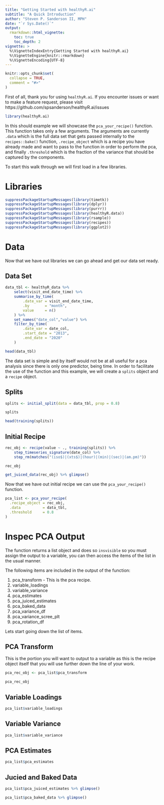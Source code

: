 ```yaml
---
title: "Getting Started with healthyR.ai"
subtitle: "A Quick Introduction"
author: "Steven P. Sanderson II, MPH"
date: "`r Sys.Date()`"
output: 
  rmarkdown::html_vignette:
    toc: true
    toc_depth: 2
vignette: >
  %\VignetteIndexEntry{Getting Started with healthyR.ai}
  %\VignetteEngine{knitr::rmarkdown}
  %\VignetteEncoding{UTF-8}
---
```


```r
knitr::opts_chunk$set(
  collapse = TRUE,
  comment = "#>"
)
```

First of all, thank you for using `healthyR.ai`. If you encounter issues or want
to make a feature request, please visit https://github.com/spsanderson/healthyR.ai/issues

```r
library(healthyR.ai)
```

In this should example we will showcase the `pca_your_recipe()` function. This
function takes only a few arguments. The arguments are currently `.data` which
is the full data set that gets passed internally to the `recipes::bake()` function,
`.recipe_object` which is a recipe you have already made and want to pass to the 
function in order to perform the pca, and finally `.threshold` which is the fraction
of the variance that should be captured by the components.

To start this walk through we will first load in a few libraries.

# Libraries

```r
suppressPackageStartupMessages(library(timetk))
suppressPackageStartupMessages(library(dplyr))
suppressPackageStartupMessages(library(purrr))
suppressPackageStartupMessages(library(healthyR.data))
suppressPackageStartupMessages(library(rsample))
suppressPackageStartupMessages(library(recipes))
suppressPackageStartupMessages(library(ggplot2))
```

# Data

Now that we have out libraries we can go ahead and get our data set ready.

## Data Set

```r
data_tbl <- healthyR_data %>%
    select(visit_end_date_time) %>%
    summarise_by_time(
        .date_var = visit_end_date_time,
        .by       = "month",
        value     = n()
    ) %>%
    set_names("date_col","value") %>%
    filter_by_time(
        .date_var = date_col,
        .start_date = "2013",
        .end_date = "2020"
    )

head(data_tbl)
```

The data set is simple and by itself would not be at all useful for a pca analysis
since there is only one predictor, being time. In order to facilitate the use of 
the function and this example, we will create a `splits` object and a `recipe` 
object.

## Splits

```r
splits <- initial_split(data = data_tbl, prop = 0.8)

splits

head(training(splits))
```

## Initial Recipe

```r
rec_obj <- recipe(value ~ ., training(splits)) %>%
    step_timeseries_signature(date_col) %>%
    step_rm(matches("(iso$)|(xts$)|(hour)|(min)|(sec)|(am.pm)"))

rec_obj

get_juiced_data(rec_obj) %>% glimpse()
```

Now that we have out initial recipe we can use the `pca_your_recipe()` function.

```r
pca_list <- pca_your_recipe(
  .recipe_object = rec_obj,
  .data          = data_tbl,
  .threshold     = 0.8
)
```

# Inspec PCA Output

The function returns a list object and does so `insvisible` so you must assign
the output to a variable, you can then access the items of the list in the usual
manner. 

The following items are included in the output of the function:

  1. pca_transform - This is the pca recipe.
  2. variable_loadings
  3. variable_variance
  4. pca_estimates
  5. pca_juiced_estimates
  6. pca_baked_data
  7. pca_variance_df
  8. pca_variance_scree_plt
  9. pca_rotation_df

Lets start going down the list of items.

## PCA Transform

This is the portion you will want to output to a variable as this is the recipe 
object itself that you will use further down the line of your work.

```r
pca_rec_obj <- pca_list$pca_transform

pca_rec_obj
```

## Variable Loadings

```r
pca_list$variable_loadings
```

## Variable Variance

```r
pca_list$variable_variance
```

## PCA Estimates

```r
pca_list$pca_estimates
```

## Jucied and Baked Data

```r
pca_list$pca_juiced_estimates %>% glimpse()

pca_list$pca_baked_data %>% glimpse()
```

